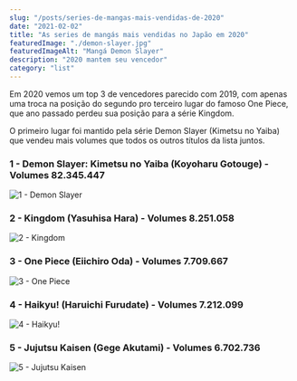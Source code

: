 ```yaml
---
slug: "/posts/series-de-mangas-mais-vendidas-de-2020"
date: "2021-02-02"
title: "As series de mangás mais vendidas no Japão em 2020"
featuredImage: "./demon-slayer.jpg"
featuredImageAlt: "Mangá Demon Slayer"
description: "2020 mantem seu vencedor"
category: "list"
---
```


Em 2020 vemos um top 3 de vencedores parecido com 2019, com apenas uma troca na posição do segundo pro terceiro lugar do famoso One Piece, que ano passado perdeu sua posição para a série Kingdom.

O primeiro lugar foi mantido pela série Demon Slayer (Kimetsu no Yaiba) que vendeu mais volumes que todos os outros títulos da lista juntos.

### 1 - Demon Slayer: Kimetsu no Yaiba (Koyoharu Gotouge) - Volumes 82.345.447

![1 - Demon Slayer](./1-demon-slayer.jpg)

### 2 - Kingdom (Yasuhisa Hara) - Volumes 8.251.058

![2 - Kingdom](./2-kingdom.jpg)

### 3 - One Piece (Eiichiro Oda) - Volumes 7.709.667

![3 - One Piece](./3-onepiece.jpg)

### 4 - Haikyu! (Haruichi Furudate) - Volumes 7.212.099

![4 - Haikyu!](./4-haikyu.jpg)

### 5 - Jujutsu Kaisen (Gege Akutami) - Volumes 6.702.736

![5 - Jujutsu Kaisen](./5-jujutsu-kaisen.png)

